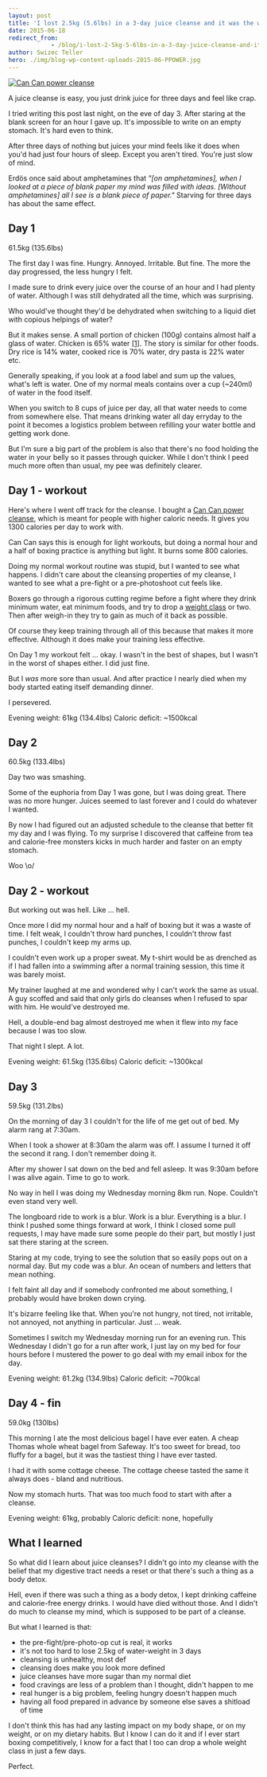 ```yaml
---
layout: post
title: 'I lost 2.5kg (5.6lbs) in a 3-day juice cleanse and it was the worst'
date: 2015-06-18
redirect_from: 
            - /blog/i-lost-2-5kg-5-6lbs-in-a-3-day-juice-cleanse-and-it-was-the-worst/swizec/6691
author: Swizec Teller
hero: ./img/blog-wp-content-uploads-2015-06-PPOWER.jpg
---
```

[![Can Can power cleanse](./img/blog-wp-content-uploads-2015-06-PPOWER.jpg)](http://cancancleanse.com/)



A juice cleanse is easy, you just drink juice for three days and feel like crap.



I tried writing this post last night, on the eve of day 3. After staring at the blank screen for an hour I gave up. It's impossible to write on an empty stomach. It's hard even to think.



After three days of nothing but juices your mind feels like it does when you'd had just four hours of sleep. Except you aren't tired. You're just slow of mind.



Erdös once said about amphetamines that _"\[on amphetamines], when I looked at a piece of blank paper my mind was filled with ideas. \[Without amphetamines] all I see is a blank piece of paper."_ Starving for three days has about the same effect.

## Day 1

61.5kg (135.6lbs)



The first day I was fine. Hungry. Annoyed. Irritable. But fine. The more the day progressed, the less hungry I felt.



I made sure to drink every juice over the course of an hour and I had plenty of water. Although I was still dehydrated all the time, which was surprising.



Who would've thought they'd be dehydrated when switching to a liquid diet with copious helpings of water?



But it makes sense. A small portion of chicken (100g) contains almost half a glass of water. Chicken is 65% water [\[1\]](http://www.fsis.usda.gov/wps/wcm/connect/42a903e2-451d-40ea-897a-22dc74ef6e1c/Water_in_Meats.pdf?MOD=AJPERES). The story is similar for other foods. Dry rice is 14% water, cooked rice is 70% water, dry pasta is 22% water etc.



Generally speaking, if you look at a food label and sum up the values, what's left is water. One of my normal meals contains over a cup (~240ml) of water in the food itself.



When you switch to 8 cups of juice per day, all that water needs to come from somewhere else. That means drinking water all day erryday to the point it becomes a logistics problem between refilling your water bottle and getting work done.



But I'm sure a big part of the problem is also that there's no food holding the water in your belly so it passes through quicker. While I don't think I peed much more often than usual, my pee was definitely clearer.

## Day 1 - workout

Here's where I went off track for the cleanse. I bought a [Can Can power cleanse](http://cancancleanse.com/), which is meant for people with higher caloric needs. It gives you 1300 calories per day to work with.



Can Can says this is enough for light workouts, but doing a normal hour and a half of boxing practice is anything but light. It burns some 800 calories.



Doing my normal workout routine was stupid, but I wanted to see what happens. I didn't care about the cleansing properties of my cleanse, I wanted to see what a pre-fight or a pre-photoshoot cut feels like.



Boxers go through a rigorous cutting regime before a fight where they drink minimum water, eat minimum foods, and try to drop a [weight class](http://en.wikipedia.org/wiki/Weight_class_%28boxing%29 "Weight class (boxing)") or two. Then after weigh-in they try to gain as much of it back as possible.



Of course they keep training through all of this because that makes it more effective. Although it does make your training less effective.



On Day 1 my workout felt ... okay. I wasn't in the best of shapes, but I wasn't in the worst of shapes either. I did just fine.



But I _was_ more sore than usual. And after practice I nearly died when my body started eating itself demanding dinner.



I persevered.



Evening weight: 61kg (134.4lbs) Caloric deficit: ~1500kcal

## Day 2

60.5kg (133.4lbs)



Day two was smashing.



Some of the euphoria from Day 1 was gone, but I was doing great. There was no more hunger. Juices seemed to last forever and I could do whatever I wanted.



By now I had figured out an adjusted schedule to the cleanse that better fit my day and I was flying. To my surprise I discovered that caffeine from tea and calorie-free monsters kicks in much harder and faster on an empty stomach.



Woo \\o/

## Day 2 - workout

But working out was hell. Like ... hell.



Once more I did my normal hour and a half of boxing but it was a waste of time. I felt weak, I couldn't throw hard punches, I couldn't throw fast punches, I couldn't keep my arms up.



I couldn't even work up a proper sweat. My t-shirt would be as drenched as if I had fallen into a swimming after a normal training session, this time it was barely moist.



My trainer laughed at me and wondered why I can't work the same as usual. A guy scoffed and said that only girls do cleanses when I refused to spar with him. He would've destroyed me.



Hell, a double-end bag almost destroyed me when it flew into my face because I was too slow.



That night I slept. A lot.



Evening weight: 61.5kg (135.6lbs) Caloric deficit: ~1300kcal

## Day 3

59.5kg (131.2lbs)



On the morning of day 3 I couldn't for the life of me get out of bed. My alarm rang at 7:30am.



When I took a shower at 8:30am the alarm was off. I assume I turned it off the second it rang. I don't remember doing it.



After my shower I sat down on the bed and fell asleep. It was 9:30am before I was alive again. Time to go to work.



No way in hell I was doing my Wednesday morning 8km run. Nope. Couldn't even stand very well.



The longboard ride to work is a blur. Work is a blur. Everything is a blur. I think I pushed some things forward at work, I think I closed some pull requests, I may have made sure some people do their part, but mostly I just sat there staring at the screen.



Staring at my code, trying to see the solution that so easily pops out on a normal day. But my code was a blur. An ocean of numbers and letters that mean nothing.



I felt faint all day and if somebody confronted me about something, I probably would have broken down crying.



It's bizarre feeling like that. When you're not hungry, not tired, not irritable, not annoyed, not anything in particular. Just ... weak.



Sometimes I switch my Wednesday morning run for an evening run. This Wednesday I didn't go for a run after work, I just lay on my bed for four hours before I mustered the power to go deal with my email inbox for the day.



Evening weight: 61.2kg (134.9lbs) Caloric deficit: ~700kcal

## Day 4 - fin

59.0kg (130lbs)



This morning I ate the most delicious bagel I have ever eaten. A cheap Thomas whole wheat bagel from Safeway. It's too sweet for bread, too fluffy for a bagel, but it was the tastiest thing I have ever tasted.



I had it with some cottage cheese. The cottage cheese tasted the same it always does - bland and nutritious.



Now my stomach hurts. That was too much food to start with after a cleanse.



Evening weight: 61kg, probably Caloric deficit: none, hopefully

## What I learned

So what did I learn about juice cleanses? I didn't go into my cleanse with the belief that my digestive tract needs a reset or that there's such a thing as a body detox.



Hell, even if there was such a thing as a body detox, I kept drinking caffeine and calorie-free energy drinks. I would have died without those. And I didn't do much to cleanse my mind, which is supposed to be part of a cleanse.



But what I learned is that:

- the pre-fight/pre-photo-op cut is real, it works
- it's not too hard to lose 2.5kg of water-weight in 3 days
- cleansing is unhealthy, most def
- cleansing does make you look more defined
- juice cleanses have more sugar than my normal diet
- food cravings are less of a problem than I thought, didn't happen to me
- real hunger is a big problem, feeling hungry doesn't happen much
- having all food prepared in advance by someone else saves a shitload of time

I don't think this has had any lasting impact on my body shape, or on my weight, or on my dietary habits. But I know I can do it and if I ever start boxing competitively, I know for a fact that I too can drop a whole weight class in just a few days.



Perfect.